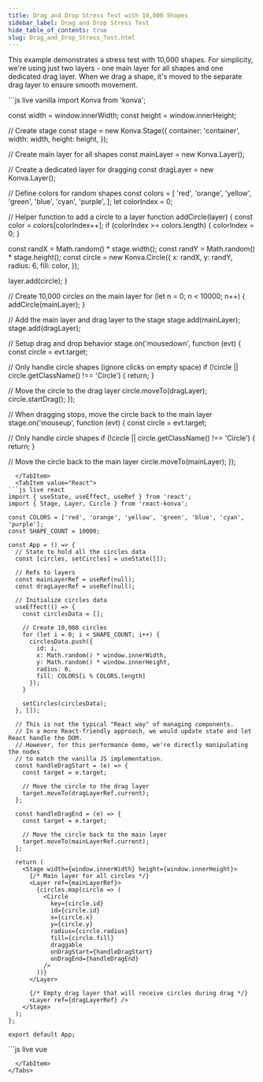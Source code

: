 ```yaml
---
title: Drag and Drop Stress Test with 10,000 Shapes
sidebar_label: Drag and Drop Stress Test
hide_table_of_contents: true
slug: Drag_and_Drop_Stress_Test.html
---
```


This example demonstrates a stress test with 10,000 shapes. For simplicity, we're using just two layers - one main layer for all shapes and one dedicated drag layer. When we drag a shape, it's moved to the separate drag layer to ensure smooth movement.


<Tabs>
  <TabItem value="Vanilla" default>
```js live vanilla
import Konva from 'konva';

const width = window.innerWidth;
const height = window.innerHeight;

// Create stage
const stage = new Konva.Stage({
  container: 'container',
  width: width,
  height: height,
});

// Create main layer for all shapes
const mainLayer = new Konva.Layer();

// Create a dedicated layer for dragging
const dragLayer = new Konva.Layer();

// Define colors for random shapes
const colors = [
  'red',
  'orange',
  'yellow',
  'green',
  'blue',
  'cyan',
  'purple',
];
let colorIndex = 0;

// Helper function to add a circle to a layer
function addCircle(layer) {
  const color = colors[colorIndex++];
  if (colorIndex >= colors.length) {
    colorIndex = 0;
  }

  const randX = Math.random() * stage.width();
  const randY = Math.random() * stage.height();
  const circle = new Konva.Circle({
    x: randX,
    y: randY,
    radius: 6,
    fill: color,
  });

  layer.add(circle);
}

// Create 10,000 circles on the main layer
for (let n = 0; n < 10000; n++) {
  addCircle(mainLayer);
}

// Add the main layer and drag layer to the stage
stage.add(mainLayer);
stage.add(dragLayer);

// Setup drag and drop behavior
stage.on('mousedown', function (evt) {
  const circle = evt.target;
  
  // Only handle circle shapes (ignore clicks on empty space)
  if (!circle || circle.getClassName() !== 'Circle') {
    return;
  }
  
  // Move the circle to the drag layer
  circle.moveTo(dragLayer);
  circle.startDrag();
});

// When dragging stops, move the circle back to the main layer
stage.on('mouseup', function (evt) {
  const circle = evt.target;
  
  // Only handle circle shapes
  if (!circle || circle.getClassName() !== 'Circle') {
    return;
  }
  
  // Move the circle back to the main layer
  circle.moveTo(mainLayer);
});
```
  </TabItem>
  <TabItem value="React">
```js live react
import { useState, useEffect, useRef } from 'react';
import { Stage, Layer, Circle } from 'react-konva';

const COLORS = ['red', 'orange', 'yellow', 'green', 'blue', 'cyan', 'purple'];
const SHAPE_COUNT = 10000;

const App = () => {
  // State to hold all the circles data
  const [circles, setCircles] = useState([]);
  
  // Refs to layers
  const mainLayerRef = useRef(null);
  const dragLayerRef = useRef(null);
  
  // Initialize circles data
  useEffect(() => {
    const circlesData = [];
    
    // Create 10,000 circles
    for (let i = 0; i < SHAPE_COUNT; i++) {
      circlesData.push({
        id: i,
        x: Math.random() * window.innerWidth,
        y: Math.random() * window.innerHeight,
        radius: 6,
        fill: COLORS[i % COLORS.length]
      });
    }
    
    setCircles(circlesData);
  }, []);
  
  // This is not the typical "React way" of managing components.
  // In a more React-friendly approach, we would update state and let React handle the DOM.
  // However, for this performance demo, we're directly manipulating the nodes
  // to match the vanilla JS implementation.
  const handleDragStart = (e) => {
    const target = e.target;
    
    // Move the circle to the drag layer
    target.moveTo(dragLayerRef.current);
  };
  
  const handleDragEnd = (e) => {
    const target = e.target;
    
    // Move the circle back to the main layer
    target.moveTo(mainLayerRef.current);
  };
  
  return (
    <Stage width={window.innerWidth} height={window.innerHeight}>
      {/* Main layer for all circles */}
      <Layer ref={mainLayerRef}>
        {circles.map(circle => (
          <Circle
            key={circle.id}
            id={circle.id}
            x={circle.x}
            y={circle.y}
            radius={circle.radius}
            fill={circle.fill}
            draggable
            onDragStart={handleDragStart}
            onDragEnd={handleDragEnd}
          />
        ))}
      </Layer>
      
      {/* Empty drag layer that will receive circles during drag */}
      <Layer ref={dragLayerRef} />
    </Stage>
  );
};

export default App;
```
  </TabItem>
  <TabItem value="Vue">
```js live vue
<template>
  <v-stage :config="stageConfig">
    <!-- Main layer for all circles -->
    <v-layer ref="mainLayer">
      <v-circle
        v-for="circle in circles"
        :key="circle.id"
        :config="{
          id: circle.id,
          x: circle.x,
          y: circle.y,
          radius: 6,
          fill: circle.fill,
          draggable: true
        }"
        @dragstart="handleDragStart"
        @dragend="handleDragEnd"
      />
    </v-layer>
    
    <!-- Empty drag layer that will receive circles during drag -->
    <v-layer ref="dragLayer" />
  </v-stage>
</template>

<script setup>
import { ref, onMounted } from 'vue';

const COLORS = ['red', 'orange', 'yellow', 'green', 'blue', 'cyan', 'purple'];
const SHAPE_COUNT = 10000;

const stageConfig = {
  width: window.innerWidth,
  height: window.innerHeight
};

// Refs for layers
const mainLayer = ref(null);
const dragLayer = ref(null);

// State for circles
const circles = ref([]);

// Initialize circles data
onMounted(() => {
  const circlesData = [];
  
  // Create 10,000 circles
  for (let i = 0; i < SHAPE_COUNT; i++) {
    circlesData.push({
      id: i,
      x: Math.random() * stageConfig.width,
      y: Math.random() * stageConfig.height,
      radius: 6,
      fill: COLORS[i % COLORS.length]
    });
  }
  
  circles.value = circlesData;
});

// This is not the typical "Vue way" of managing components.
// In a more Vue-friendly approach, we would update state and let Vue handle the DOM.
// However, for this performance demo, we're directly manipulating the nodes
// to match the vanilla JS implementation.
const handleDragStart = (e) => {
  const target = e.target;
  
  // Move the circle to the drag layer
  target.moveTo(dragLayer.value.getNode());
};

const handleDragEnd = (e) => {
  const target = e.target;
  
  // Move the circle back to the main layer
  target.moveTo(mainLayer.value.getNode());
};
</script>
```
  </TabItem>
</Tabs> 
